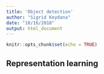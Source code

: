 ```yaml
---
title: 'Object detection'
author: "Sigrid Keydana"
date: "10/16/2018"
output: html_document
---
```


```r
knitr::opts_chunk$set(echo = TRUE)
```

## Representation learning
